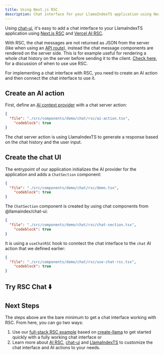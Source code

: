 ```yaml
---
title: Using Next.js RSC
description: Chat interface for your LlamaIndexTS application using Next.js RSC
---
```


Using [chat-ui](https://github.com/run-llama/chat-ui), it's easy to add a chat interface to your LlamaIndexTS application using [Next.js RSC](https://nextjs.org/docs/app/building-your-application/rendering/server-components) and [Vercel AI RSC](https://sdk.vercel.ai/docs/ai-sdk-rsc/overview).

With RSC, the chat messages are not returned as JSON from the server (like when using an [API route](/docs/llamaindex/modules/ui/chat)), instead the chat message components are rendered on the server side.
This is for example useful for rendering a whole chat history on the server before sending it to the client. [Check here](https://sdk.vercel.ai/docs/getting-started/navigating-the-library#when-to-use-ai-sdk-rsc), for a discussion of when to use use RSC.

For implementing a chat interface with RSC, you need to create an AI action and then connect the chat interface to use it.

## Create an AI action

First, define an [AI context provider](https://sdk.vercel.ai/examples/rsc/state-management/ai-ui-states) with a chat server action:

```json doc-gen:file
{
  "file": "./src/components/demo/chat/rsc/ai-action.tsx",
	"codeblock": true
}
```

The chat server action is using LlamaIndexTS to generate a response based on the chat history and the user input.

## Create the chat UI

The entrypoint of our application initializes the AI provider for the application and adds a `ChatSection` component:

```json doc-gen:file
{
  "file": "./src/components/demo/chat/rsc/demo.tsx",
	"codeblock": true
}
```

The `ChatSection` component is created by using chat components from @llamaindex/chat-ui:

```json doc-gen:file
{
  "file": "./src/components/demo/chat/rsc/chat-section.tsx",
	"codeblock": true
}
```

It is using a `useChatRSC` hook to conntect the chat interface to the `chat` AI action that we defined earlier:

```json doc-gen:file
{
  "file": "./src/components/demo/chat/rsc/use-chat-rsc.tsx",
	"codeblock": true
}
```

## Try RSC Chat ⬇️

## Next Steps

The steps above are the bare minimum to get a chat interface working with RSC. From here, you can go two ways:

1. Use our [full-stack RSC example](https://github.com/run-llama/nextjs-rsc) based on [create-llama](https://github.com/run-llama/create-llama) to get started quickly with a fully working chat interface or
2. Learn more about [AI RSC](https://sdk.vercel.ai/examples/rsc), [chat-ui](https://github.com/run-llama/chat-ui) and [LlamaIndexTS](https://github.com/run-llama/llamaindex-ts) to customize the chat interface and AI actions to your needs.

